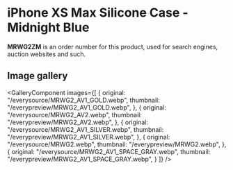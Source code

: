 
# iPhone XS Max Silicone Case - Midnight Blue

<Callout type='info' emoji='👉🏻'>**MRWG2ZM** is an order number for this product, used for search engines, auction websites and such.</Callout>

## Image gallery

<GalleryComponent
    images={[
      {
        original: "/everysource/MRWG2_AV1_GOLD.webp",
        thumbnail: "/everypreview/MRWG2_AV1_GOLD.webp",
      },
      {
        original: "/everysource/MRWG2_AV2.webp",
        thumbnail: "/everypreview/MRWG2_AV2.webp",
      },
      {
        original: "/everysource/MRWG2_AV1_SILVER.webp",
        thumbnail: "/everypreview/MRWG2_AV1_SILVER.webp",
      },
      {
        original: "/everysource/MRWG2.webp",
        thumbnail: "/everypreview/MRWG2.webp",
      },
      {
        original: "/everysource/MRWG2_AV1_SPACE_GRAY.webp",
        thumbnail: "/everypreview/MRWG2_AV1_SPACE_GRAY.webp",
      }
    ]}
  />
